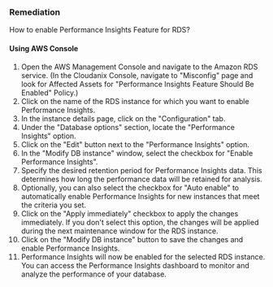 ### Remediation

How to enable Performance Insights Feature for RDS?

#### Using AWS Console

1. Open the AWS Management Console and navigate to the Amazon RDS service.
    (In the Cloudanix Console, navigate to "Misconfig" page and look for Affected Assets for "Performance Insights Feature Should Be Enabled" Policy.)
2. Click on the name of the RDS instance for which you want to enable Performance Insights.
3. In the instance details page, click on the "Configuration" tab.
4. Under the "Database options" section, locate the "Performance Insights" option.
5. Click on the "Edit" button next to the "Performance Insights" option.
6. In the "Modify DB instance" window, select the checkbox for "Enable Performance Insights".
7. Specify the desired retention period for Performance Insights data. This determines how long the performance data will be retained for analysis.
8. Optionally, you can also select the checkbox for "Auto enable" to automatically enable Performance Insights for new instances that meet the criteria you set.
9. Click on the "Apply immediately" checkbox to apply the changes immediately. If you don't select this option, the changes will be applied during the next maintenance window for the RDS instance.
10. Click on the "Modify DB instance" button to save the changes and enable Performance Insights.
11. Performance Insights will now be enabled for the selected RDS instance. You can access the Performance Insights dashboard to monitor and analyze the performance of your database.

